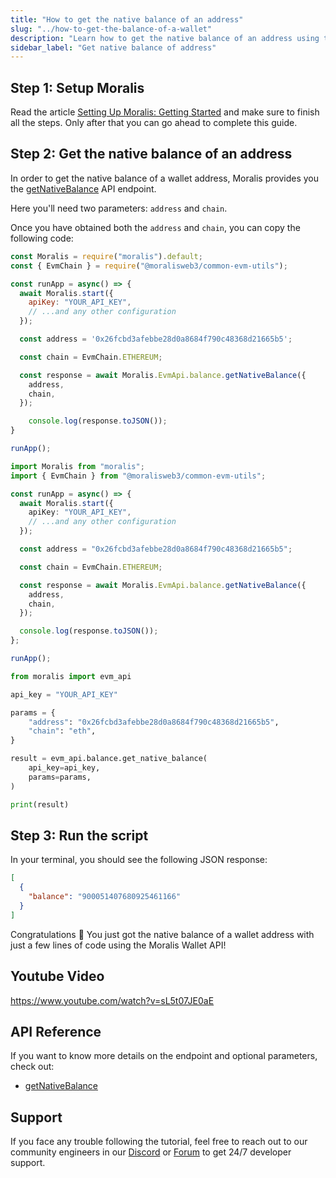 ```yaml
---
title: "How to get the native balance of an address"
slug: "../how-to-get-the-balance-of-a-wallet"
description: "Learn how to get the native balance of an address using the Moralis Wallet API."
sidebar_label: "Get native balance of address"
---
```





## Step 1: Setup Moralis

Read the article [Setting Up Moralis: Getting Started](/web3-data-api/evm/get-your-api-key) and make sure to finish all the steps. Only after that you can go ahead to complete this guide.

## Step 2: Get the native balance of an address

In order to get the native balance of a wallet address, Moralis provides you the [getNativeBalance](/web3-data-api/evm/reference/get-native-balance) API endpoint.

Here you'll need two parameters: `address` and `chain`.

Once you have obtained both the `address` and `chain`, you can copy the following code:


<Tabs groupId="programming-language">
  <TabItem value="javascript" label="index.js (JavaScript)" default>

```javascript
const Moralis = require("moralis").default;
const { EvmChain } = require("@moralisweb3/common-evm-utils");

const runApp = async() => {
  await Moralis.start({
    apiKey: "YOUR_API_KEY",
    // ...and any other configuration
  });

  const address = '0x26fcbd3afebbe28d0a8684f790c48368d21665b5';

  const chain = EvmChain.ETHEREUM;

  const response = await Moralis.EvmApi.balance.getNativeBalance({
    address,
    chain,
  });

	console.log(response.toJSON());
}

runApp();
```

</TabItem>
<TabItem value="typescript" label="index.ts (TypeScript)">

```typescript
import Moralis from "moralis";
import { EvmChain } from "@moralisweb3/common-evm-utils";

const runApp = async() => {
  await Moralis.start({
    apiKey: "YOUR_API_KEY",
    // ...and any other configuration
  });

  const address = "0x26fcbd3afebbe28d0a8684f790c48368d21665b5";

  const chain = EvmChain.ETHEREUM;

  const response = await Moralis.EvmApi.balance.getNativeBalance({
    address,
    chain,
  });

  console.log(response.toJSON());
};

runApp();
```

</TabItem>
<TabItem value="python" label="index.py (Python)">

```python
from moralis import evm_api

api_key = "YOUR_API_KEY"

params = {
    "address": "0x26fcbd3afebbe28d0a8684f790c48368d21665b5",
    "chain": "eth",
}

result = evm_api.balance.get_native_balance(
    api_key=api_key,
    params=params,
)

print(result)
```

</TabItem>
</Tabs>

## Step 3: Run the script


<RunTheScript />

In your terminal, you should see the following JSON response:

```json
[
  {
    "balance": "900051407680925461166"
  }
]
```

Congratulations 🥳 You just got the native balance of a wallet address with just a few lines of code using the Moralis Wallet API!

## Youtube Video

https://www.youtube.com/watch?v=sL5t07JE0aE

## API Reference

If you want to know more details on the endpoint and optional parameters, check out:


  - <a href="/web3-data-api/evm/reference/get-native-balance">getNativeBalance</a>


## Support

If you face any trouble following the tutorial, feel free to reach out to our community engineers in our [Discord](https://moralis.io/discord) or [Forum](https://forum.moralis.io) to get 24/7 developer support.
